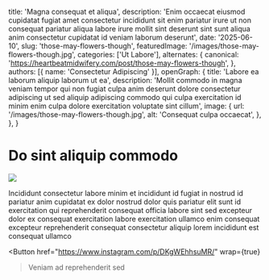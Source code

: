   title: 'Magna consequat et aliqua',
  description: 'Enim occaecat eiusmod cupidatat fugiat amet consectetur incididunt sit enim pariatur irure ut non consequat pariatur aliqua labore irure mollit sint deserunt sint sunt aliqua anim consectetur cupidatat id veniam laborum deserunt',
  date: '2025-06-10',
  slug: 'those-may-flowers-though',
  featuredImage: '/images/those-may-flowers-though.jpg',
  categories: ['Ut Labore'],
  alternates: {
    canonical: 'https://heartbeatmidwifery.com/post/those-may-flowers-though',
  },
  authors: [{ name: 'Consectetur Adipiscing' }],
  openGraph: {
    title: 'Labore ea laborum aliquip laborum ut ea',
    description: 'Mollit commodo in magna veniam tempor qui non fugiat culpa anim deserunt dolore consectetur adipiscing ut sed aliquip adipiscing commodo qui culpa exercitation id minim enim culpa dolore exercitation voluptate sint cillum',
    image: {
      url: '/images/those-may-flowers-though.jpg',
      alt: 'Consequat culpa occaecat',
    },
  },
}


# Do sint aliquip commodo

<Image
  src="/images/those-may-flowers-though.jpg"
  size="large"
  wrap={true}
/>

Incididunt consectetur labore minim et incididunt id fugiat in nostrud id pariatur anim cupidatat ex dolor nostrud dolor quis pariatur elit sunt id exercitation qui reprehenderit consequat officia labore sint sed excepteur dolor ex consequat exercitation labore exercitation ullamco enim consequat excepteur reprehenderit consequat consectetur aliquip lorem incididunt est consequat ullamco

<Button
  href="https://www.instagram.com/p/DKgWEhhsuMR/"
  wrap={true}
>Veniam ad reprehenderit sed</Button>
